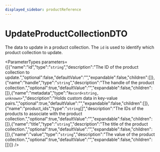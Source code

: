 ```yaml
---
displayed_sidebar: productReference
---
```



# UpdateProductCollectionDTO

The data to update in a product collection. The `id` is used to identify which product collection to update.

<ParameterTypes parameters={[{"name":"id","type":"`string`","description":"The ID of the product collection to update.","optional":false,"defaultValue":"","expandable":false,"children":[]},{"name":"handle","type":"`string`","description":"The handle of the product collection.","optional":true,"defaultValue":"","expandable":false,"children":[]},{"name":"metadata","type":"`Record<string, unknown>`","description":"Holds custom data in key-value pairs.","optional":true,"defaultValue":"","expandable":false,"children":[]},{"name":"product_ids","type":"`string`[]","description":"The IDs of the products to associate with the product collection.","optional":true,"defaultValue":"","expandable":false,"children":[]},{"name":"title","type":"`string`","description":"The title of the product collection.","optional":true,"defaultValue":"","expandable":false,"children":[]},{"name":"value","type":"`string`","description":"The value of the product collection.","optional":true,"defaultValue":"","expandable":false,"children":[]}]} />
